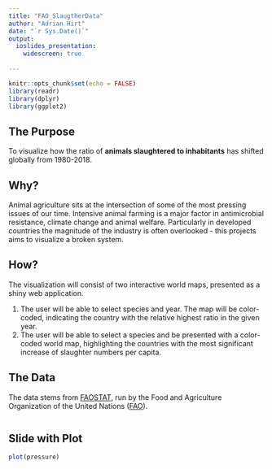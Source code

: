 ```yaml
---
title: "FAO_SlaugtherData"
author: "Adrian Hirt"
date: "`r Sys.Date()`"
output: 
  ioslides_presentation:
    widescreen: true
  
---
```


```r
knitr::opts_chunk$set(echo = FALSE)
library(readr)
library(dplyr)
library(ggplot2)

```

## The Purpose

To visualize how the ratio of **animals slaughtered to inhabitants** has shifted globally from 1980-2018. 

## Why?
Animal agriculture sits at the intersection of some of the most pressing issues of our time. Intensive animal farming is a major factor in antimicrobial resistance, climate change and animal welfare. Particularly in developed countries the magnitude of the industry is often overlooked - this projects aims to visualize a broken system. 

## How?

The visualization will consist of two interactive world maps, presented as a shiny web application.  

1. The user will be able to select species and year. The map will be color-coded, indicating the country with the relative highest ratio in the given year. 
2. The user will be able to select a species and be presented with a color-coded world map, highlighting the countries with the most significant increase of slaughter numbers per capita.


## The Data

The data stems from [FAOSTAT](https://www.fao.org/faostat/en/#home), run by the Food and Agriculture Organization of the United Nations ([FAO](https://www.fao.org/home/en)).



```r


```

## Slide with Plot

```r
plot(pressure)
```


